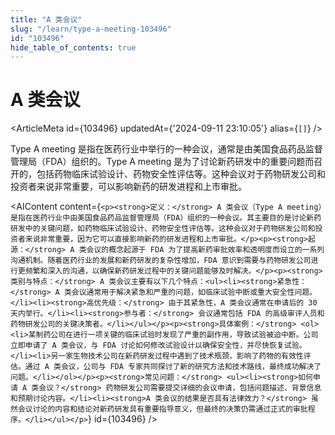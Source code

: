 ```yaml
---
title: "A 类会议"
slug: "/learn/type-a-meeting-103496"
id: "103496"
hide_table_of_contents: true
---
```



# A 类会议

<ArticleMeta id={103496} updatedAt={'2024-09-11 23:10:05'} alias={`[]`} />
<div className='border-solid border-b border-t-0 my-4 border-[var(--ifm-color-gray-300)]' />

Type A meeting 是指在医药行业中举行的一种会议，通常是由美国食品药品监督管理局（FDA）组织的。Type A meeting 是为了讨论新药研发中的重要问题而召开的，包括药物临床试验设计、药物安全性评估等。这种会议对于药物研发公司和投资者来说非常重要，可以影响新药的研发进程和上市审批。

<AIContent content={`<p><strong>定义：</strong> A 类会议（Type A meeting）是指在医药行业中由美国食品药品监督管理局（FDA）组织的一种会议。其主要目的是讨论新药研发中的关键问题，如药物临床试验设计、药物安全性评估等。这种会议对于药物研发公司和投资者来说非常重要，因为它可以直接影响新药的研发进程和上市审批。</p><p><strong>起源：</strong> A 类会议的概念起源于 FDA 为了提高新药审批效率和透明度而设立的一系列沟通机制。随着医药行业的发展和新药研发的复杂性增加，FDA 意识到需要与药物研发公司进行更频繁和深入的沟通，以确保新药研发过程中的关键问题能够及时解决。</p><p><strong>类别与特点：</strong> A 类会议主要有以下几个特点：<ul><li><strong>紧急性：</strong> A 类会议通常用于解决紧急和严重的问题，如临床试验中断或重大安全性问题。</li><li><strong>高优先级：</strong> 由于其紧急性，A 类会议通常在申请后的 30 天内举行。</li><li><strong>参与者：</strong> 会议通常包括 FDA 的高级审评人员和药物研发公司的关键决策者。</li></ul></p><p><strong>具体案例：</strong> <ol><li>某制药公司在进行一项关键的临床试验时发现了严重的副作用，导致试验被迫中断。公司立即申请了 A 类会议，与 FDA 讨论如何修改试验设计以确保安全性，并尽快恢复试验。</li><li>另一家生物技术公司在新药研发过程中遇到了技术瓶颈，影响了药物的有效性评估。通过 A 类会议，公司与 FDA 专家共同探讨了新的研究方法和技术路线，最终成功解决了问题。</li></ol></p><p><strong>常见问题：</strong> <ul><li><strong>如何申请 A 类会议？</strong> 药物研发公司需要提交详细的会议申请，包括问题描述、背景信息和预期讨论内容。</li><li><strong>A 类会议的结果是否具有法律效力？</strong> 虽然会议讨论的内容和结论对新药研发具有重要指导意义，但最终的决策仍需通过正式的审批程序。</li></ul></p>`} id={103496} />
